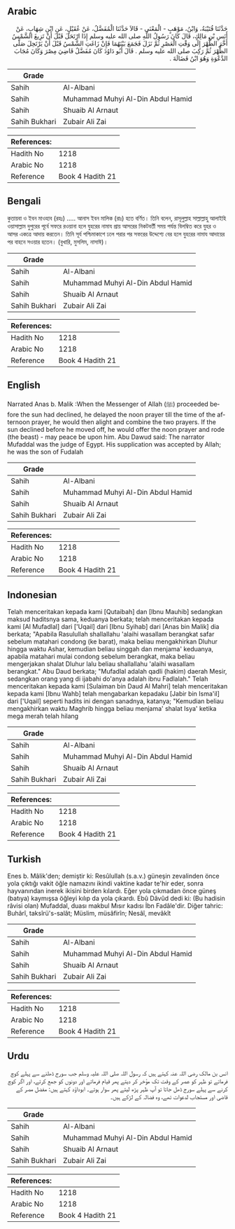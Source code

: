 ## Arabic


<div dir="rtl" lang="ar" style={{fontSize:'larger',backgroundColor:'#f8f9fa',padding:20}}>
حَدَّثَنَا قُتَيْبَةُ، وَابْنُ، مَوْهَبٍ - الْمَعْنَى - قَالاَ حَدَّثَنَا الْمُفَضَّلُ، عَنْ عُقَيْلٍ، عَنِ ابْنِ شِهَابٍ، عَنْ أَنَسِ بْنِ مَالِكٍ، قَالَ كَانَ رَسُولُ اللَّهِ صلى الله عليه وسلم إِذَا ارْتَحَلَ قَبْلَ أَنْ تَزِيغَ الشَّمْسُ أَخَّرَ الظُّهْرَ إِلَى وَقْتِ الْعَصْرِ ثُمَّ نَزَلَ فَجَمَعَ بَيْنَهُمَا فَإِنْ زَاغَتِ الشَّمْسُ قَبْلَ أَنْ يَرْتَحِلَ صَلَّى الظُّهْرَ ثُمَّ رَكِبَ صلى الله عليه وسلم ‏.‏ قَالَ أَبُو دَاوُدَ كَانَ مُفَضَّلٌ قَاضِيَ مِصْرَ وَكَانَ مُجَابَ الدَّعْوَةِ وَهُوَ ابْنُ فَضَالَةَ ‏.‏
</div>
<div style={{backgroundColor:'#f8f9fa',padding:20, marginBottom: 10}}><table> <thead> <tr> <th>Grade</th> <th></th> </tr> </thead> <tbody> <tr><td>Sahih</td><td>Al-Albani</td></tr><tr><td>Sahih</td><td>Muhammad Muhyi Al-Din Abdul Hamid</td></tr><tr><td>Sahih</td><td>Shuaib Al Arnaut</td></tr><tr><td>Sahih Bukhari</td><td>Zubair Ali Zai</td></tr></tbody></table><table> <thead> <tr> <th>References:</th> <th></th> </tr> </thead> <tbody><tr><td>Hadith No</td><td>1218</td></tr><tr><td>Arabic No</td><td>1218</td></tr><tr><td>Reference</td><td>Book 4 Hadith 21</td></tr></tbody></table></div>

## Bengali


<div dir="ltr" lang="bn" style={{fontSize:'larger',backgroundColor:'#f8f9fa',padding:20}}>
কুতায়বা ও ইবন মাওহাব (রহঃ) ..... আনাস ইবন মালিক (রাঃ) হতে বর্ণিত। তিনি বলেন, রাসূলুল্লাহ সাল্লাল্লাহু আলাইহি ওয়াসাল্লাম দুপুরের পূর্বে সফরে রওয়ানা হলে যুহরের নামায প্রায় আসরের নিকটবর্তী সময় পর্যন্ত বিলম্বিত করে যুহর ও আসর একত্রে আদায় করতেন। তিনি সূর্য পশ্চিমাকাশে ঢলে পরার পর সফরের উদ্দেশ্যে বের হলে যুহরের নামায আদায়ের পর বাহনে সওয়ার হতেন। (বুখারি, মুসলিম, নাসাঈ)।
</div>
<div style={{backgroundColor:'#f8f9fa',padding:20, marginBottom: 10}}><table> <thead> <tr> <th>Grade</th> <th></th> </tr> </thead> <tbody> <tr><td>Sahih</td><td>Al-Albani</td></tr><tr><td>Sahih</td><td>Muhammad Muhyi Al-Din Abdul Hamid</td></tr><tr><td>Sahih</td><td>Shuaib Al Arnaut</td></tr><tr><td>Sahih Bukhari</td><td>Zubair Ali Zai</td></tr></tbody></table><table> <thead> <tr> <th>References:</th> <th></th> </tr> </thead> <tbody><tr><td>Hadith No</td><td>1218</td></tr><tr><td>Arabic No</td><td>1218</td></tr><tr><td>Reference</td><td>Book 4 Hadith 21</td></tr></tbody></table></div>

## English


<div dir="ltr" lang="en" style={{fontSize:'larger',backgroundColor:'#f8f9fa',padding:20}}>
Narrated Anas b. Malik :When the Messenger of Allah (ﷺ) proceeded before the sun had declined, he delayed the noon prayer till the time of the afternoon prayer, he would then alight and combine the two prayers. If the sun declined before he moved off, he would offer the noon prayer and rode (the beast) - may peace be upon him. Abu Dawud said: The narrator Mufaddal was the judge of Egypt. His supplication was accepted by Allah; he was the son of Fudalah
</div>
<div style={{backgroundColor:'#f8f9fa',padding:20, marginBottom: 10}}><table> <thead> <tr> <th>Grade</th> <th></th> </tr> </thead> <tbody> <tr><td>Sahih</td><td>Al-Albani</td></tr><tr><td>Sahih</td><td>Muhammad Muhyi Al-Din Abdul Hamid</td></tr><tr><td>Sahih</td><td>Shuaib Al Arnaut</td></tr><tr><td>Sahih Bukhari</td><td>Zubair Ali Zai</td></tr></tbody></table><table> <thead> <tr> <th>References:</th> <th></th> </tr> </thead> <tbody><tr><td>Hadith No</td><td>1218</td></tr><tr><td>Arabic No</td><td>1218</td></tr><tr><td>Reference</td><td>Book 4 Hadith 21</td></tr></tbody></table></div>

## Indonesian


<div dir="ltr" lang="id" style={{fontSize:'larger',backgroundColor:'#f8f9fa',padding:20}}>
Telah menceritakan kepada kami [Qutaibah] dan [Ibnu Mauhib] sedangkan maksud haditsnya sama, keduanya berkata; telah menceritakan kepada kami [Al Mufadlal] dari ['Uqail] dari [Ibnu Syihab] dari [Anas bin Malik] dia berkata; "Apabila Rasulullah shallallahu 'alaihi wasallam berangkat safar sebelum matahari condong (ke barat), maka beliau mengakhirkan Dluhur hingga waktu Ashar, kemudian beliau singgah dan menjama' keduanya, apabila matahari mulai condong sebelum berangkat, maka beliau mengerjakan shalat Dluhur lalu beliau shallallahu 'alaihi wasallam berangkat." Abu Daud berkata; "Mufadlal adalah qadli (hakim) daerah Mesir, sedangkan orang yang di ijabahi do'anya adalah ibnu Fadlalah." Telah menceritakan kepada kami [Sulaiman bin Daud Al Mahri] telah menceritakan kepada kami [Ibnu Wahb] telah mengabarkan kepadaku [Jabir bin Isma'il] dari ['Uqail] seperti hadits ini dengan sanadnya, katanya; "Kemudian beliau mengakhirkan waktu Maghrib hingga beliau menjama' shalat Isya' ketika mega merah telah hilang
</div>
<div style={{backgroundColor:'#f8f9fa',padding:20, marginBottom: 10}}><table> <thead> <tr> <th>Grade</th> <th></th> </tr> </thead> <tbody> <tr><td>Sahih</td><td>Al-Albani</td></tr><tr><td>Sahih</td><td>Muhammad Muhyi Al-Din Abdul Hamid</td></tr><tr><td>Sahih</td><td>Shuaib Al Arnaut</td></tr><tr><td>Sahih Bukhari</td><td>Zubair Ali Zai</td></tr></tbody></table><table> <thead> <tr> <th>References:</th> <th></th> </tr> </thead> <tbody><tr><td>Hadith No</td><td>1218</td></tr><tr><td>Arabic No</td><td>1218</td></tr><tr><td>Reference</td><td>Book 4 Hadith 21</td></tr></tbody></table></div>

## Turkish


<div dir="ltr" lang="tr" style={{fontSize:'larger',backgroundColor:'#f8f9fa',padding:20}}>
Enes b. Mâlik'den; demiştir ki: Resûlullah (s.a.v.) güneşin zevalinden önce yola çıktığı vakit öğle namazını ikindi vaktine kadar te'hir eder, sonra hayvanından inerek ikisini birden kılardı. Eğer yola çıkmadan önce güneş (batıya) kaymışsa öğleyi kılıp da yola çıkardı. Ebû Dâvûd dedi ki: (Bu hadisin râvisi olan) Mufaddal, duası mak­bul Mısır kadısı İbn Fadâle'dir. Diğer tahric: Buhârî, taksîrü's-salât; Müslim, müsâfirîn; Nesâî, mevâkît
</div>
<div style={{backgroundColor:'#f8f9fa',padding:20, marginBottom: 10}}><table> <thead> <tr> <th>Grade</th> <th></th> </tr> </thead> <tbody> <tr><td>Sahih</td><td>Al-Albani</td></tr><tr><td>Sahih</td><td>Muhammad Muhyi Al-Din Abdul Hamid</td></tr><tr><td>Sahih</td><td>Shuaib Al Arnaut</td></tr><tr><td>Sahih Bukhari</td><td>Zubair Ali Zai</td></tr></tbody></table><table> <thead> <tr> <th>References:</th> <th></th> </tr> </thead> <tbody><tr><td>Hadith No</td><td>1218</td></tr><tr><td>Arabic No</td><td>1218</td></tr><tr><td>Reference</td><td>Book 4 Hadith 21</td></tr></tbody></table></div>

## Urdu


<div dir="rtl" lang="ur" style={{fontSize:'larger',backgroundColor:'#f8f9fa',padding:20}}>
انس بن مالک رضی اللہ عنہ کہتے ہیں کہ رسول اللہ صلی اللہ علیہ وسلم جب سورج ڈھلنے سے پہلے کوچ فرماتے تو ظہر کو عصر کے وقت تک مؤخر کر دیتے پھر قیام فرماتے اور دونوں کو جمع کرتے، اور اگر کوچ کرنے سے پہلے سورج ڈھل جاتا تو آپ ظہر پڑھ لیتے پھر سوار ہوتے۔ ابوداؤد کہتے ہیں: مفضل مصر کے قاضی اور مستجاب لدعوات تھے، وہ فضالہ کے لڑکے ہیں۔
</div>
<div style={{backgroundColor:'#f8f9fa',padding:20, marginBottom: 10}}><table> <thead> <tr> <th>Grade</th> <th></th> </tr> </thead> <tbody> <tr><td>Sahih</td><td>Al-Albani</td></tr><tr><td>Sahih</td><td>Muhammad Muhyi Al-Din Abdul Hamid</td></tr><tr><td>Sahih</td><td>Shuaib Al Arnaut</td></tr><tr><td>Sahih Bukhari</td><td>Zubair Ali Zai</td></tr></tbody></table><table> <thead> <tr> <th>References:</th> <th></th> </tr> </thead> <tbody><tr><td>Hadith No</td><td>1218</td></tr><tr><td>Arabic No</td><td>1218</td></tr><tr><td>Reference</td><td>Book 4 Hadith 21</td></tr></tbody></table></div>